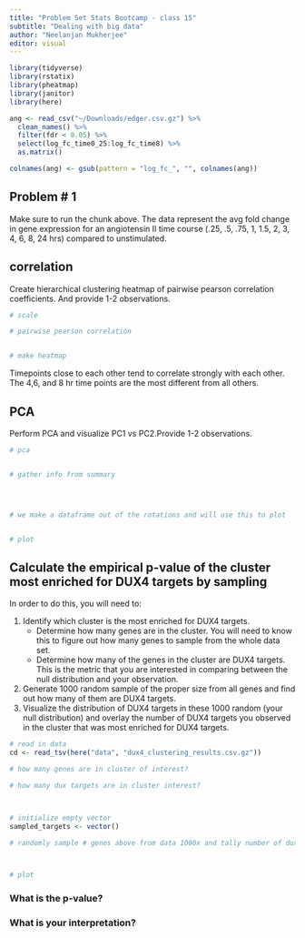 ```yaml
---
title: "Problem Set Stats Bootcamp - class 15"
subtitle: "Dealing with big data"
author: "Neelanjan Mukherjee"
editor: visual
---
```


```r
library(tidyverse)
library(rstatix)
library(pheatmap)
library(janitor)
library(here)
```



```r
ang <- read_csv("~/Downloads/edger.csv.gz") %>%
  clean_names() %>%
  filter(fdr < 0.05) %>%
  select(log_fc_time0_25:log_fc_time8) %>%
  as.matrix()

colnames(ang) <- gsub(pattern = "log_fc_", "", colnames(ang))
```


## Problem \# 1

Make sure to run the chunk above. The data represent the avg fold change in gene expression for an angiotensin II time course (.25, .5, .75, 1, 1.5, 2, 3, 4, 6, 8, 24 hrs) compared to unstimulated.

## correlation 
Create hierarchical clustering heatmap of pairwise pearson correlation coefficients. And provide 1-2 observations. 


```r
# scale

# pairwise pearson correlation


# make heatmap
```

Timepoints close to each other tend to correlate strongly with each other. The 4,6, and 8 hr time points are the most different from all others.

## PCA 
Perform PCA and visualize PC1 vs PC2.Provide 1-2 observations. 

```r
# pca


# gather info from summary




# we make a dataframe out of the rotations and will use this to plot


# plot
```


## Calculate the empirical p-value of the cluster most enriched for DUX4 targets by sampling {.smaller}

In order to do this, you will need to:

1.  Identify which cluster is the most enriched for DUX4 targets.
    -   Determine how many genes are in the cluster. You will need to know this to figure out how many genes to sample from the whole data set.
    -   Determine how many of the genes in the cluster are DUX4 targets. This is the metric that you are interested in comparing between the null distribution and your observation.
2.  Generate 1000 random sample of the proper size from all genes and find out how many of them are DUX4 targets.
3.  Visualize the distribution of DUX4 targets in these 1000 random (your null distribution) and overlay the number of DUX4 targets you observed in the cluster that was most enriched for DUX4 targets.

```r
# read in data
cd <- read_tsv(here("data", "dux4_clustering_results.csv.gz"))

# how many genes are in cluster of interest?

# how many dux targets are in cluster interest?



# initialize empty vector
sampled_targets <- vector()

# randomly sample # genes above from data 1000x and tally number of dux4 targets each random sampling



# plot
```

### What is the p-value?


 
### What is your interpretation?

